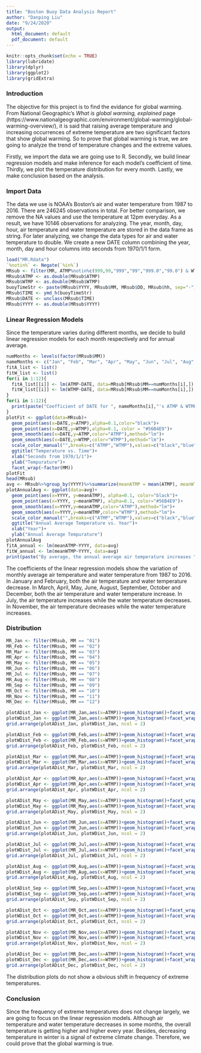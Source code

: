 ```yaml
---
title: "Boston Buoy Data Analysis Report"
author: "Danping Liu"
date: "9/24/2020"
output:
  html_document: default
  pdf_document: default
---
```


```r
knitr::opts_chunk$set(echo = TRUE)
library(lubridate)
library(dplyr)
library(ggplot2)
library(gridExtra)
```
### Introduction 
The objective for this project is to find the evidance for global warming. From National Geographic's *What is global warming, explained* page (https://www.nationalgeographic.com/environment/global-warming/global-warming-overview/), it is said that raising average temperature and increasing occurrences of extreme temperature are two significant factors that show global warming. So to prove that global warming is true, we are going to analyze the trend of temperature changes and the extreme values. 

Firstly, we import the data we are going use to R. Secondly, we build linear regression models and make inference for each model's coefficient of time. Thirdly, we plot the temperature distribution for every month. Lastly, we make conclusion based on the analysis. 

### Import Data
The data we use is NOAA's Boston's air and water temperature from 1987 to 2016. There are 246245 observations in total. For better comparison, we remove the NA values and use the temperature at 12pm everyday. As a result, we have 10146 observations for analyzing. The year, month, day, hour, air temperature and water temperature are stored in the data frame as string. For later analyzing, we change the data types for air and water temperature to double. We create a new DATE column combining the year, month, day and hour columns into seconds from 1970/1/1 form. 
```r
load("MR.Rdata")
`%notin%` <- Negate(`%in%`)
MRsub <- filter(MR, ATMP%notin%c(999,99,"999","99","999.0","99.0") & WTMP%notin%c(999,99,"999","99","999.0","99.0") & hh=="12")
MRsub$ATMP <- as.double(MRsub$ATMP)
MRsub$WTMP <- as.double(MRsub$WTMP)
buoyTimeStr <- paste(MRsub$YYYY, MRsub$MM, MRsub$DD, MRsub$hh, sep="-")
MRsub$TIME <- ymd_h(buoyTimeStr)
MRsub$DATE <- unclass(MRsub$TIME)
MRsub$YYYY <- as.double(MRsub$YYYY)
```

### Linear Regression Models
Since the temperature varies during different months, we decide to build linear regression models for each month respectively and for annual average. 
```r
numMonths <- levels(factor(MRsub$MM))
nameMonths <- c("Jan", "Feb", "Mar", "Apr", "May", "Jun", "Jul", "Aug", "Sep", "Oct", "Nov", "Dec")
fitA_list <- list()
fitW_list <- list()
for(i in 1:12){
  fitA_list[[i]] <- lm(ATMP~DATE, data=MRsub[MRsub$MM==numMonths[i],])
  fitW_list[[i]] <- lm(WTMP~DATE, data=MRsub[MRsub$MM==numMonths[i],])
}
for(i in 1:12){
  print(paste("Coefficient of DATE for ", nameMonths[i],"'s ATMP & WTMP: ",as.character(coef(fitA_list[[i]])[2]), " & ", as.character(coef(fitW_list[[i]])[2]),". By average, every year the air temperature of this month changes ", as.character(60*60*24*365*coef(fitA_list[[i]])[2]), " celcius degrees, and the water temperature changes ",as.character(60*60*24*365*coef(fitW_list[[i]])[2]), "celcius degrees.", sep=""))
}
plotFit <- ggplot(data=MRsub)+
  geom_point(aes(x=DATE,y=ATMP),alpha=0.1,color="black")+
  geom_point(aes(x=DATE,y=WTMP),alpha=0.1, color = "#56B4E9")+
  geom_smooth(aes(x=DATE,y=ATMP,color="ATMP"),method="lm")+
  geom_smooth(aes(x=DATE,y=WTMP,color="WTMP"),method="lm")+
  scale_color_manual("",breaks=c("ATMP","WTMP"),values=c("black","blue"))+
  ggtitle("Temperature vs. Time")+
  xlab("Seconds from 1970/1/1")+
  ylab("Tempurature")+
  facet_wrap(~factor(MM))
plotFit
head(MRsub)
avg <- MRsub%>%group_by(YYYY)%>%summarize(meanATMP = mean(ATMP), meanWTMP = mean(WTMP))
plotAnnualAvg <- ggplot(data=avg)+
  geom_point(aes(x=YYYY, y=meanATMP), alpha=0.1, color="black")+
  geom_point(aes(x=YYYY, y=meanWTMP), alpha=0.1, color="#56B4E9")+
  geom_smooth(aes(x=YYYY,y=meanATMP,color="ATMP"),method="lm")+
  geom_smooth(aes(x=YYYY,y=meanWTMP,color="WTMP"),method="lm")+
  scale_color_manual("",breaks=c("ATMP","WTMP"),values=c("black","blue"))+
  ggtitle("Annual Average Temperature vs. Year")+
  xlab("Year")+
  ylab("Annual Average Tempurature")
plotAnnualAvg
fitA_annual <- lm(meanATMP~YYYY, data=avg)
fitW_annual <- lm(meanWTMP~YYYY, data=avg)
print(paste("By average, the annual average air temperature increases ", as.character(coef(fitA_annual)[2]), " celcius degrees and the annual average water temperature increases ", as.character(coef(fitW_annual)[2]), " celcius degrees every year. ", sep=""))
```
The coefficients of the linear regression models show the variation of monthly average air temperature and water temperature from 1987 to 2016. 
In January and February, both the air temperature and water temperature decrease. 
In March, April, May, June, August, September, October and December, both the air temperature and water temperature increase. 
In July, the air temperature increases while the water temperature decreases. 
In November, the air temperature decreases while the water temperature increases. 

### Distribution
```r
MR_Jan <- filter(MRsub, MM == "01")
MR_Feb <- filter(MRsub, MM == "02")
MR_Mar <- filter(MRsub, MM == "03")
MR_Apr <- filter(MRsub, MM == "04")
MR_May <- filter(MRsub, MM == "05")
MR_Jun <- filter(MRsub, MM == "06")
MR_Jul <- filter(MRsub, MM == "07")
MR_Aug <- filter(MRsub, MM == "08")
MR_Sep <- filter(MRsub, MM == "09")
MR_Oct <- filter(MRsub, MM == "10")
MR_Nov <- filter(MRsub, MM == "11")
MR_Dec <- filter(MRsub, MM == "12")

plotADist_Jan <- ggplot(MR_Jan,aes(x=ATMP))+geom_histogram()+facet_wrap(~factor(YYYY))+ggtitle("January's Air Temperature Distribution")
plotWDist_Jan <- ggplot(MR_Jan,aes(x=WTMP))+geom_histogram()+facet_wrap(~factor(YYYY))+ggtitle("January's Water Temperature Distribution")
grid.arrange(plotADist_Jan, plotWDist_Jan, ncol = 2)

plotADist_Feb <- ggplot(MR_Feb,aes(x=ATMP))+geom_histogram()+facet_wrap(~factor(YYYY))+ggtitle("February’s Air Temperature Distribution")
plotWDist_Feb <- ggplot(MR_Feb,aes(x=WTMP))+geom_histogram()+facet_wrap(~factor(YYYY))+ggtitle("February’s Water Temperature Distribution")
grid.arrange(plotADist_Feb, plotWDist_Feb, ncol = 2)

plotADist_Mar <- ggplot(MR_Mar,aes(x=ATMP))+geom_histogram()+facet_wrap(~factor(YYYY))+ggtitle("March’s Air Temperature Distribution")
plotWDist_Mar <- ggplot(MR_Mar,aes(x=WTMP))+geom_histogram()+facet_wrap(~factor(YYYY))+ggtitle("March’s Water Temperature Distribution")
grid.arrange(plotADist_Mar, plotWDist_Mar, ncol = 2)

plotADist_Apr <- ggplot(MR_Apr,aes(x=ATMP))+geom_histogram()+facet_wrap(~factor(YYYY))+ggtitle("April’s Air Temperature Distribution")
plotWDist_Apr <- ggplot(MR_Apr,aes(x=WTMP))+geom_histogram()+facet_wrap(~factor(YYYY))+ggtitle("April’s Water Temperature Distribution")
grid.arrange(plotADist_Apr, plotWDist_Apr, ncol = 2)

plotADist_May <- ggplot(MR_May,aes(x=ATMP))+geom_histogram()+facet_wrap(~factor(YYYY))+ggtitle("May’s Air Temperature Distribution")
plotWDist_May <- ggplot(MR_May,aes(x=WTMP))+geom_histogram()+facet_wrap(~factor(YYYY))+ggtitle("May’s Water Temperature Distribution")
grid.arrange(plotADist_May, plotWDist_May, ncol = 2)

plotADist_Jun <- ggplot(MR_Jun,aes(x=ATMP))+geom_histogram()+facet_wrap(~factor(YYYY))+ggtitle("June’s Air Temperature Distribution")
plotWDist_Jun <- ggplot(MR_Jun,aes(x=WTMP))+geom_histogram()+facet_wrap(~factor(YYYY))+ggtitle("June’s Water Temperature Distribution")
grid.arrange(plotADist_Jun, plotWDist_Jun, ncol = 2)

plotADist_Jul <- ggplot(MR_Jul,aes(x=ATMP))+geom_histogram()+facet_wrap(~factor(YYYY))+ggtitle("July’s Air Temperature Distribution")
plotWDist_Jul <- ggplot(MR_Jul,aes(x=WTMP))+geom_histogram()+facet_wrap(~factor(YYYY))+ggtitle("July’s Water Temperature Distribution")
grid.arrange(plotADist_Jul, plotWDist_Jul, ncol = 2)

plotADist_Aug <- ggplot(MR_Aug,aes(x=ATMP))+geom_histogram()+facet_wrap(~factor(YYYY))+ggtitle("August’s Air Temperature Distribution")
plotWDist_Aug <- ggplot(MR_Aug,aes(x=WTMP))+geom_histogram()+facet_wrap(~factor(YYYY))+ggtitle("August’s Water Temperature Distribution")
grid.arrange(plotADist_Aug, plotWDist_Aug, ncol = 2)

plotADist_Sep <- ggplot(MR_Sep,aes(x=ATMP))+geom_histogram()+facet_wrap(~factor(YYYY))+ggtitle("September’s Air Temperature Distribution")
plotWDist_Sep <- ggplot(MR_Sep,aes(x=WTMP))+geom_histogram()+facet_wrap(~factor(YYYY))+ggtitle("September’s Water Temperature Distribution")
grid.arrange(plotADist_Sep, plotWDist_Sep, ncol = 2)

plotADist_Oct <- ggplot(MR_Oct,aes(x=ATMP))+geom_histogram()+facet_wrap(~factor(YYYY))+ggtitle("October’s Air Temperature Distribution")
plotWDist_Oct <- ggplot(MR_Oct,aes(x=WTMP))+geom_histogram()+facet_wrap(~factor(YYYY))+ggtitle("October’s Water Temperature Distribution")
grid.arrange(plotADist_Oct, plotWDist_Oct, ncol = 2)

plotADist_Nov <- ggplot(MR_Nov,aes(x=ATMP))+geom_histogram()+facet_wrap(~factor(YYYY))+ggtitle("November’s Air Temperature Distribution")
plotWDist_Nov <- ggplot(MR_Nov,aes(x=WTMP))+geom_histogram()+facet_wrap(~factor(YYYY))+ggtitle("November’s Water Temperature Distribution")
grid.arrange(plotADist_Nov, plotWDist_Nov, ncol = 2)

plotADist_Dec <- ggplot(MR_Dec,aes(x=ATMP))+geom_histogram()+facet_wrap(~factor(YYYY))+ggtitle("December’s Air Temperature Distribution")
plotWDist_Dec <- ggplot(MR_Dec,aes(x=WTMP))+geom_histogram()+facet_wrap(~factor(YYYY))+ggtitle("December’s Water Temperature Distribution")
grid.arrange(plotADist_Dec, plotWDist_Dec, ncol = 2)
```
The distribution plots do not show a obvious shift in frequency of extreme temperatures. 

### Conclusion
Since the frequency of extreme temperatures does not change largely, we are going to focus on the linear regression models. Although air temperature and water temperature decreases in some months, the overall temperature is getting higher and higher every year. Besides, decreasing temperature in winter is a signal of extreme climate change. Therefore, we could prove that the global warming is true. 
